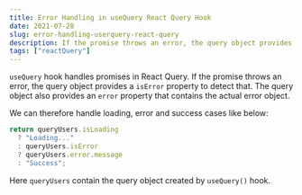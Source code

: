```yaml
---
title: Error Handling in useQuery React Query Hook
date: 2021-07-28
slug: error-handling-userquery-react-query
description: If the promise throws an error, the query object provides a isError property to detect that. The query object also provides an error property that contains the actual error object.
tags: ["reactQuery"]
---
```


`useQuery` hook handles promises in React Query. If the promise throws an error, the query object provides a `isError` property to detect that. The query object also provides an `error` property that contains the actual error object.

We can therefore handle loading, error and success cases like below:

```javascript
return queryUsers.isLoading
  ? "Loading..."
  : queryUsers.isError
  ? queryUsers.error.message
  : "Success";
```

Here `queryUsers` contain the query object created by `useQuery()` hook.
